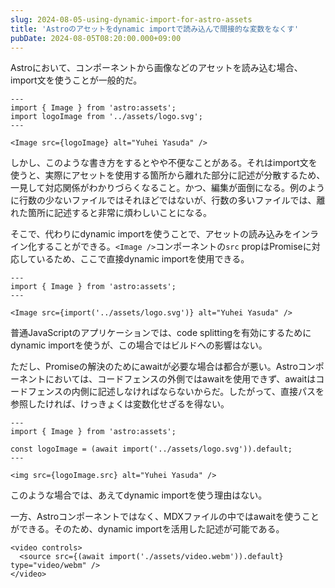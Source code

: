 ```yaml
---
slug: 2024-08-05-using-dynamic-import-for-astro-assets
title: 'Astroのアセットをdynamic importで読み込んで間接的な変数をなくす'
pubDate: 2024-08-05T08:20:00.000+09:00
---
```


Astroにおいて、コンポーネントから画像などのアセットを読み込む場合、import文を使うことが一般的だ。

```astro
---
import { Image } from 'astro:assets';
import logoImage from '../assets/logo.svg';
---

<Image src={logoImage} alt="Yuhei Yasuda" />
```

しかし、このような書き方をするとやや不便なことがある。それはimport文を使うと、実際にアセットを使用する箇所から離れた部分に記述が分散するため、一見して対応関係がわかりづらくなること。かつ、編集が面倒になる。例のように行数の少ないファイルではそれほどではないが、行数の多いファイルでは、離れた箇所に記述すると非常に煩わしいことになる。

そこで、代わりにdynamic importを使うことで、アセットの読み込みをインライン化することができる。`<Image />`コンポーネントの`src` propはPromiseに対応しているため、ここで直接dynamic importを使用できる。

```astro
---
import { Image } from 'astro:assets';
---

<Image src={import('../assets/logo.svg')} alt="Yuhei Yasuda" />
```

普通JavaScriptのアプリケーションでは、code splittingを有効にするためにdynamic importを使うが、この場合ではビルドへの影響はない。

ただし、Promiseの解決のためにawaitが必要な場合は都合が悪い。Astroコンポーネントにおいては、コードフェンスの外側ではawaitを使用できず、awaitはコードフェンスの内側に記述しなければならないからだ。したがって、直接パスを参照したければ、けっきょくは変数化せざるを得ない。

```astro
---
import { Image } from 'astro:assets';

const logoImage = (await import('../assets/logo.svg')).default;
---

<img src={logoImage.src} alt="Yuhei Yasuda" />
```

このような場合では、あえてdynamic importを使う理由はない。

一方、Astroコンポーネントではなく、MDXファイルの中ではawaitを使うことができる。そのため、dynamic importを活用した記述が可能である。

```mdx
<video controls>
  <source src={(await import('./assets/video.webm')).default} type="video/webm" />
</video>
```
